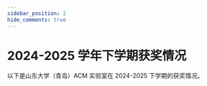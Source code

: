 ```yaml
---
sidebar_position: 2
hide_comments: true
---
```

# 2024-2025 学年下学期获奖情况

以下是山东大学（青岛）ACM 实验室在 2024-2025 下学期的获奖情况。






<Table dataSource={dataSource} columns={columns} pagination={{
          position: ['bottomCenter'],
          pageSize: 12
        }}/>
